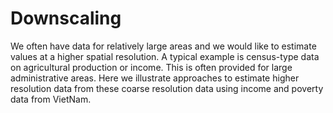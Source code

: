 # Downscaling

We often have data for relatively large areas and we would like to estimate values at a higher spatial resolution. A typical example is census-type data on agricultural production or income. This is often provided for large administrative areas. Here we illustrate approaches to estimate higher resolution data from these coarse resolution data using income and poverty data from VietNam.




